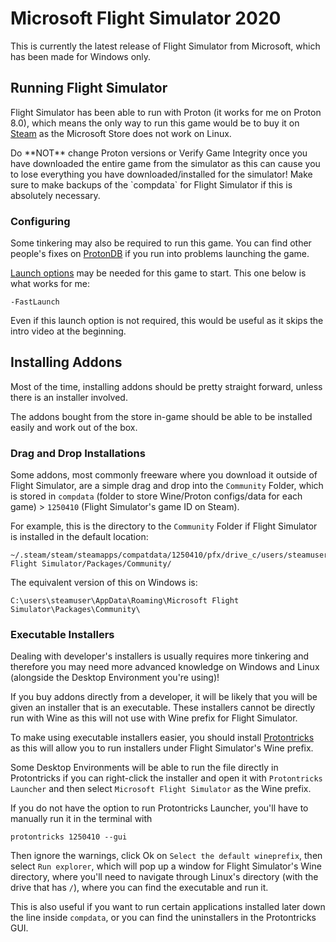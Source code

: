 
# Microsoft Flight Simulator 2020

This is currently the latest release of Flight Simulator from Microsoft, which has been made for Windows only.

## Running Flight Simulator

Flight Simulator has been able to run with Proton (it works for me on Proton 8.0), which means the only way
to run this game would be to buy it on
[Steam](https://store.steampowered.com/app/1250410/Microsoft_Flight_Simulator_40th_Anniversary_Edition/) as the
Microsoft Store does not work on Linux.

<Callout type="error" emoji="⚠️">
  Do **NOT** change Proton versions or Verify Game Integrity once you have
  downloaded the entire game from the simulator as this can cause you to lose
  everything you have downloaded/installed for the simulator! Make sure to make
  backups of the `compdata` for Flight Simulator if this is absolutely
  necessary.
</Callout>

### Configuring

Some tinkering may also be required to run this game. You can find other people's fixes on
[ProtonDB](https://www.protondb.com/app/1250410) if you run into problems launching the game.

[Launch options](https://help.steampowered.com/en/faqs/view/7D01-D2DD-D75E-2955) may be needed for this game to start.
This one below is what works for me:

```
-FastLaunch
```

Even if this launch option is not required, this would be useful as it skips the intro video at the beginning.

## Installing Addons

Most of the time, installing addons should be pretty straight forward, unless there is an installer involved.

The addons bought from the store in-game should be able to be installed easily and work out of the box.

### Drag and Drop Installations

Some addons, most commonly freeware where you download it outside of Flight Simulator, are a simple drag and drop
into the `Community` Folder, which is stored in `compdata` (folder to store Wine/Proton configs/data for each game) >
`1250410` (Flight Simulator's game ID on Steam).

For example, this is the directory to the `Community` Folder if Flight Simulator is installed in the default location:

```
~/.steam/steam/steamapps/compatdata/1250410/pfx/drive_c/users/steamuser/AppData/Roaming/Microsoft Flight Simulator/Packages/Community/
```

The equivalent version of this on Windows is:

```
C:\users\steamuser\AppData\Roaming\Microsoft Flight Simulator\Packages\Community\
```

### Executable Installers

<Callout type="warning" emoji="⚠️">
  Dealing with developer's installers is usually requires more tinkering and
  therefore you may need more advanced knowledge on Windows and Linux (alongside
  the Desktop Environment you're using)!
</Callout>

If you buy addons directly from a developer, it will be likely that you will be given an installer that is an
executable. These installers cannot be directly run with Wine as this will not use with Wine prefix for Flight
Simulator.

To make using executable installers easier, you should install
[Protontricks](https://github.com/Matoking/protontricks#readme) as this will allow you to run installers under
Flight Simulator's Wine prefix.

Some Desktop Environments will be able to run the file directly in Protontricks if you can right-click the installer
and open it with `Protontricks Launcher` and then select `Microsoft Flight Simulator` as the Wine prefix.

If you do not have the option to run Protontricks Launcher, you'll have to manually run it in the terminal with

```
protontricks 1250410 --gui
```

Then ignore the warnings, click Ok on `Select the default wineprefix`, then select `Run explorer`, which will pop up a
window for Flight Simulator's Wine directory, where you'll need to navigate through Linux's directory (with the drive
that has `/`), where you can find the executable and run it.

This is also useful if you want to run certain applications installed later down the line inside `compdata`, or you can
find the uninstallers in the Protontricks GUI.
